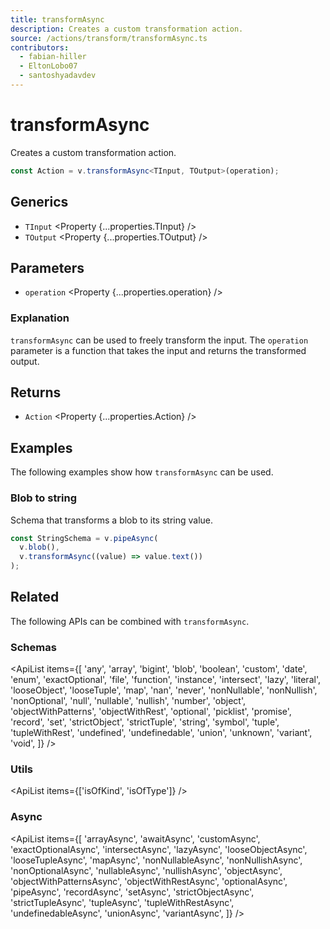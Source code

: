 ```yaml
---
title: transformAsync
description: Creates a custom transformation action.
source: /actions/transform/transformAsync.ts
contributors:
  - fabian-hiller
  - EltonLobo07
  - santoshyadavdev
---
```



# transformAsync

Creates a custom transformation action.

```ts
const Action = v.transformAsync<TInput, TOutput>(operation);
```

## Generics

- `TInput` <Property {...properties.TInput} />
- `TOutput` <Property {...properties.TOutput} />

## Parameters

- `operation` <Property {...properties.operation} />

### Explanation

`transformAsync` can be used to freely transform the input. The `operation` parameter is a function that takes the input and returns the transformed output.

## Returns

- `Action` <Property {...properties.Action} />

## Examples

The following examples show how `transformAsync` can be used.

### Blob to string

Schema that transforms a blob to its string value.

```ts
const StringSchema = v.pipeAsync(
  v.blob(),
  v.transformAsync((value) => value.text())
);
```

## Related

The following APIs can be combined with `transformAsync`.

### Schemas

<ApiList
  items={[
    'any',
    'array',
    'bigint',
    'blob',
    'boolean',
    'custom',
    'date',
    'enum',
    'exactOptional',
    'file',
    'function',
    'instance',
    'intersect',
    'lazy',
    'literal',
    'looseObject',
    'looseTuple',
    'map',
    'nan',
    'never',
    'nonNullable',
    'nonNullish',
    'nonOptional',
    'null',
    'nullable',
    'nullish',
    'number',
    'object',
    'objectWithPatterns',
    'objectWithRest',
    'optional',
    'picklist',
    'promise',
    'record',
    'set',
    'strictObject',
    'strictTuple',
    'string',
    'symbol',
    'tuple',
    'tupleWithRest',
    'undefined',
    'undefinedable',
    'union',
    'unknown',
    'variant',
    'void',
  ]}
/>

### Utils

<ApiList items={['isOfKind', 'isOfType']} />

### Async

<ApiList
  items={[
    'arrayAsync',
    'awaitAsync',
    'customAsync',
    'exactOptionalAsync',
    'intersectAsync',
    'lazyAsync',
    'looseObjectAsync',
    'looseTupleAsync',
    'mapAsync',
    'nonNullableAsync',
    'nonNullishAsync',
    'nonOptionalAsync',
    'nullableAsync',
    'nullishAsync',
    'objectAsync',
    'objectWithPatternsAsync',
    'objectWithRestAsync',
    'optionalAsync',
    'pipeAsync',
    'recordAsync',
    'setAsync',
    'strictObjectAsync',
    'strictTupleAsync',
    'tupleAsync',
    'tupleWithRestAsync',
    'undefinedableAsync',
    'unionAsync',
    'variantAsync',
  ]}
/>

